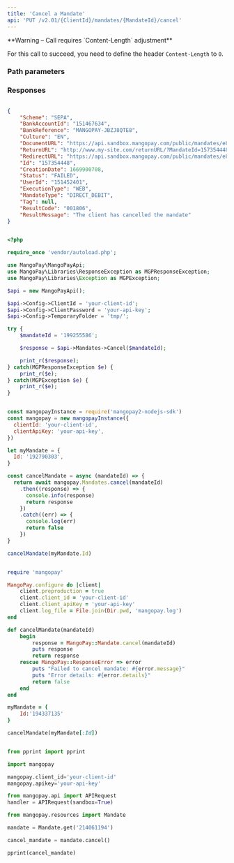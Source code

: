```yaml
---
title: 'Cancel a Mandate'  
api: 'PUT /v2.01/{ClientId}/mandates/{MandateId}/cancel'  
---
```


  

<Warning>  
**Warning – Call requires `Content-Length` adjustment** 
  
For this call to succeed, you need to define the header `Content-Length` to `0`.  
</Warning>  

### Path parameters  

<MandateId />  

### Responses  

<AccordionGroup><Accordion title="200 - ">  

<SchemeResponse />  

<BankAccountId1Response />  

<BankReferenceResponse />  

<Culture5Response />  

<DocumentURLResponse />  

<ReturnURL2Response />  

<RedirectURLResponse />  

<IdResponse />  

<CreationDateResponse />  

<Status9Response />  

<UserId1Response />  

<ExecutionType1Response />  

<MandateTypeResponse />  

<Tag2Response />  

<ResultCodeResponse />  

<ResultMessageResponse /></Accordion></AccordionGroup>  

<ResponseExample>  

```json 200 -   

{
    "Scheme": "SEPA",
    "BankAccountId": "151467634",
    "BankReference": "MANGOPAY-JBZJ8QTE8",
    "Culture": "EN",
    "DocumentURL": "https://api.sandbox.mangopay.com/public/mandates/e8a73d/ec2f78ae35ee4fbcaf990ef5ea7d6eff/document",
    "ReturnURL": "http://www.my-site.com/returnURL/?MandateId=157354448",
    "RedirectURL": "https://api.sandbox.mangopay.com/public/mandates/e8a73d/ec2f78ae35ee4fbcaf990ef5ea7d6eff/confirmation",
    "Id": "157354448",
    "CreationDate": 1669900708,
    "Status": "FAILED",
    "UserId": "151452401",
    "ExecutionType": "WEB",
    "MandateType": "DIRECT_DEBIT",
    "Tag": null,
    "ResultCode": "001806",
    "ResultMessage": "The client has cancelled the mandate"
}  

 ```  

</ResponseExample>  

<RequestExample>  
  
```php PHP  

<?php 

require_once 'vendor/autoload.php';

use MangoPay\MangoPayApi;
use MangoPay\Libraries\ResponseException as MGPResponseException;
use MangoPay\Libraries\Exception as MGPException;

$api = new MangoPayApi();

$api->Config->ClientId = 'your-client-id';
$api->Config->ClientPassword = 'your-api-key';
$api->Config->TemporaryFolder = 'tmp/';

try {
    $mandateId = '199255586';

    $response = $api->Mandates->Cancel($mandateId);

    print_r($response);
} catch(MGPResponseException $e) {
    print_r($e);
} catch(MGPException $e) {
    print_r($e);
}  
```  

  
```javascript NodeJS  

const mangopayInstance = require('mangopay2-nodejs-sdk')
const mangopay = new mangopayInstance({
  clientId: 'your-client-id',
  clientApiKey: 'your-api-key',
})

let myMandate = {
  Id: '192790303',
}

const cancelMandate = async (mandateId) => {
  return await mangopay.Mandates.cancel(mandateId)
    .then((response) => {
      console.info(response)
      return response
    })
    .catch((err) => {
      console.log(err)
      return false
    })
}

cancelMandate(myMandate.Id)  
```  

  
```ruby Ruby  

require 'mangopay'

MangoPay.configure do |client|
    client.preproduction = true
    client.client_id = 'your-client-id'
    client.client_apiKey = 'your-api-key'
    client.log_file = File.join(Dir.pwd, 'mangopay.log')
end

def cancelMandate(mandateId)
    begin
        response = MangoPay::Mandate.cancel(mandateId)
        puts response
        return response
    rescue MangoPay::ResponseError => error
        puts "Failed to cancel mandate: #{error.message}"
        puts "Error details: #{error.details}"
        return false
    end
end

myMandate = {
    Id:'194337135'
}

cancelMandate(myMandate[:Id])  
```  

  
```python Python  

from pprint import pprint

import mangopay

mangopay.client_id='your-client-id'
mangopay.apikey='your-api-key'

from mangopay.api import APIRequest
handler = APIRequest(sandbox=True)

from mangopay.resources import Mandate

mandate = Mandate.get('214061194')

cancel_mandate = mandate.cancel()

pprint(cancel_mandate)  
```  

  
</RequestExample>